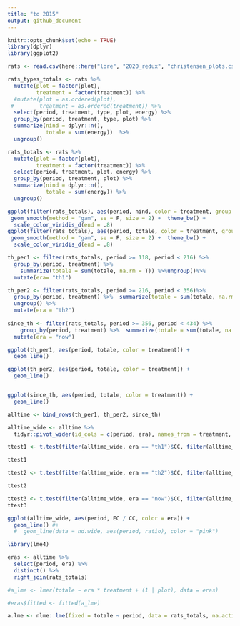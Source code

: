 ```yaml
---
title: "to 2015"
output: github_document
---
```


```r
knitr::opts_chunk$set(echo = TRUE)
library(dplyr)
library(ggplot2)

```

```r

rats <- read.csv(here::here("lore", "2020_redux", "christensen_plots.csv"))

```

```r

rats_types_totals <- rats %>%
  mutate(plot = factor(plot),
         treatment = factor(treatment)) %>%
  #mutate(plot = as.ordered(plot),
 #        treatment = as.ordered(treatment)) %>%
  select(period, treatment, type, plot, energy) %>%
  group_by(period, treatment, type, plot) %>%
  summarize(nind = dplyr::n(),
            totale = sum(energy))  %>%
  ungroup() 

rats_totals <- rats %>% 
  mutate(plot = factor(plot),
         treatment = factor(treatment)) %>%
  select(period, treatment, plot, energy) %>%
  group_by(period, treatment, plot) %>%
  summarize(nind = dplyr::n(),
            totale = sum(energy)) %>%
  ungroup() 

```

```r
ggplot(filter(rats_totals), aes(period, nind, color = treatment, group = plot)) +
 geom_smooth(method = "gam", se = F, size = 2) +  theme_bw() +
  scale_color_viridis_d(end = .8) 
ggplot(filter(rats_totals), aes(period, totale, color = treatment, group = plot)) +
 geom_smooth(method = "gam", se = F, size = 2) +  theme_bw() +
  scale_color_viridis_d(end = .8) 

```

```r

th_per1 <- filter(rats_totals, period >= 118, period < 216) %>%
  group_by(period, treatment) %>%
    summarize(totale = sum(totale, na.rm = T)) %>%ungroup()%>%
  mutate(era= "th1")

th_per2 <- filter(rats_totals, period >= 216, period < 356)%>%
  group_by(period, treatment) %>%  summarize(totale = sum(totale, na.rm = T)) %>%
  ungroup() %>%
  mutate(era = "th2")
 
since_th <- filter(rats_totals, period >= 356, period < 434) %>%
    group_by(period, treatment) %>%  summarize(totale = sum(totale, na.rm = T)) %>%ungroup() %>%
  mutate(era = "now")

ggplot(th_per1, aes(period, totale, color = treatment)) +
  geom_line()

ggplot(th_per2, aes(period, totale, color = treatment)) +
  geom_line()


ggplot(since_th, aes(period, totale, color = treatment)) +
  geom_line()

alltime <- bind_rows(th_per1, th_per2, since_th)

alltime_wide <- alltime %>%
  tidyr::pivot_wider(id_cols = c(period, era), names_from = treatment, values_from = totale)

ttest1 <- t.test(filter(alltime_wide, era == "th1")$CC, filter(alltime_wide, era == "th1")$EC)

ttest1

ttest2 <- t.test(filter(alltime_wide, era == "th2")$CC, filter(alltime_wide, era == "th2")$EC)

ttest2

ttest3 <- t.test(filter(alltime_wide, era == "now")$CC, filter(alltime_wide, era == "now")$EC)
ttest3

ggplot(alltime_wide, aes(period, EC / CC, color = era)) +
  geom_line() #+
  #  geom_line(data = nd.wide, aes(period, ratio), color = "pink")


```






```r

library(lme4)

eras <- alltime %>%
  select(period, era) %>%
  distinct() %>%
  right_join(rats_totals)

#a_lme <- lmer(totale ~ era * treatment + (1 | plot), data = eras)

#eras$fitted <- fitted(a_lme)
```

<!-- ```{r} -->

<!-- library(strucchange) -->

<!-- a_bp <- breakpoints(totale ~ 1 + treatment, data = eras) -->

<!-- plot(alltime_ratio$ratio) -->

<!-- plot(fitted(a_bp)) -->

<!-- ``` -->

```r

a.lme <- nlme::lme(fixed = totale ~ period, data = rats_totals, na.action = na.exclude)

```
